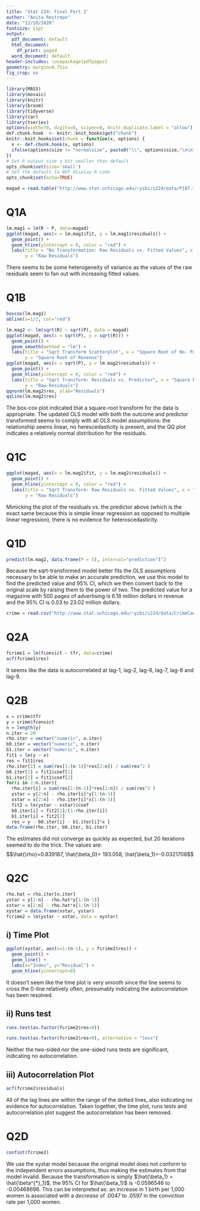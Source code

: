 ```yaml
---
title: 'Stat 224: Final Part 2'
author: "Anita Restrepo"
date: "12/10/2020"
fontsize: 11pt
output:
  pdf_document: default
  html_document:
    df_print: paged
  word_document: default
header-includes: \usepackage{pdfpages}
geometry: margin=0.75in
fig_crop: no
---
```


```r
library(MASS)
library(mosaic)
library(knitr)
library(broom)
library(tidyverse)
library(car)
library(tseries)
options(width=70, digits=6, scipen=8, knitr.duplicate.label = "allow")
def.chunk.hook  <- knitr::knit_hooks$get("chunk")
knitr::knit_hooks$set(chunk = function(x, options) {
  x <- def.chunk.hook(x, options)
  ifelse(options$size != "normalsize", paste0("\\", options$size,"\n\n", x, "\n\n \\normalsize"), x)
})
# Set R output size a bit smaller than default
opts_chunk$set(size='small') 
# Set the default to NOT display R code
opts_chunk$set(echo=TRUE) 
```
```r
magad = read.table("http://www.stat.uchicago.edu/~yibi/s224/data/P187.txt", sep="\t", header=T)
```
  
# Q1A  
```r
lm.mag1 = lm(R ~ P, data=magad)
ggplot(magad, aes(x = lm.mag1$fit, y = lm.mag1$residuals)) +
  geom_point() +
  geom_hline(yintercept = 0, color = "red") + 
  labs(title = "No Transformation: Raw Residuals vs. Fitted Values", x = "Fitted Values", 
       y = "Raw Residuals")
```
There seems to be some heterogeneity of variance as the values of the raw residuals seem to fan out with increasing fitted values.
  
# Q1B  
```r
boxcox(lm.mag1)
abline(v=1/2, col="red")
```
```r
lm.mag2 <- lm(sqrt(R) ~ sqrt(P), data = magad)
ggplot(magad, aes(x = sqrt(P), y = sqrt(R))) +
  geom_point() +
  geom_smooth(method = "lm") + 
  labs(title = "Sqrt Transform Scatterplot", x = "Square Root of No. Pages of Advertising", 
       y = "Square Root of Revenue")
ggplot(magad, aes(x = sqrt(P), y = lm.mag2$residuals)) +
  geom_point() +
  geom_hline(yintercept = 0, color = "red") +
  labs(title = "Sqrt Transform: Residuals vs. Predictor", x = "Square Root of No. Pages of Advertising", 
       y = "Raw Residuals")
qqnorm(lm.mag2$res, ylab="Residuals")
qqline(lm.mag2$res)
```
The box-cox plot indicated that a square-root transform for the data is appropriate. The updated OLS model with both the outcome and predictor transformed seems to comply with all OLS model assumptions: the relationship seems linear, no herescedasticity is present, and the QQ plot indicates a relatively normal distribution for the residuals.  
  
# Q1C  
```r
ggplot(magad, aes(x = lm.mag2$fit, y = lm.mag2$residuals)) +
  geom_point() +
  geom_hline(yintercept = 0, color = "red") + 
  labs(title = "Sqrt Transform: Raw Residuals vs. Fitted Values", x = "Fitted Values", 
       y = "Raw Residuals")
```
Mimicking the plot of the residuals vs. the predictor above (which is the exact same because this is simple linear regression as opposed to multiple linear regression), there is no evidence for heteroscedasticity.  
  
# Q1D  
```r
predict(lm.mag2, data.frame(P = 5), interval="prediction")^2
```
Because the sqrt-transformed model better fits the OLS assumptions necessary to be able to make an accurate prediction, we use this model to find the predicted value and 95% CI, which we then convert back to the original scale by raising them to the power of two. The predicted value for a magazine with 500 pages of advertising is 6.18 million dollars in revenue and the 95% CI is 0.03 to 23.02 million dollars.  
  
```r
crime = read.csv("http://www.stat.uchicago.edu/~yibi/s224/data/CrimeCanada.txt", sep=" ", header=T)
```  
  
# Q2A  
```r
fcrime1 = lm(fconvict ~ tfr, data=crime)
acf(fcrime1$res)
```
It seems like the data is autocorrelated at lag-1, lag-2, lag-6, lag-7, lag-8 and lag-9.  
  
# Q2B  
```r
x = crime$tfr
y = crime$fconvict
n = length(y)
n.iter = 20
rho.iter = vector("numeric", n.iter)
b0.iter = vector("numeric", n.iter)
b1.iter = vector("numeric", n.iter)
fit1 = lm(y ~ x)
res = fit1$res
rho.iter[1] = sum(res[1:(n-1)]*res[2:n]) / sum(res^2 ) 
b0.iter[1] = fit1$coef[1]
b1.iter[1] = fit1$coef[2]
for(i in 2:n.iter){
  rho.iter[i] = sum(res[1:(n-1)]*res[2:n]) / sum(res^2 ) 
  ystar = y[2:n] - rho.iter[i]*y[1:(n-1)]
  xstar = x[2:n] - rho.iter[i]*x[1:(n-1)]
  fit2 = lm(ystar ~ xstar)$coef
  b0.iter[i] = fit2[1]/(1-rho.iter[i]) 
  b1.iter[i] = fit2[2]
  res = y - b0.iter[i] - b1.iter[i]*x }
data.frame(rho.iter, b0.iter, b1.iter)
```
The estimates did not converge as quickly as expected, but 20 iterations seemed to do the trick. The values are:
$$\hat{\rho}=0.839187, \hat{\beta_0}= 193.058, \hat{\beta_1}=-0.0321708$$  
  
# Q2C  
```r
rho.hat = rho.iter[n.iter]
ystar = y[2:n] - rho.hat*y[1:(n-1)]
xstar = x[2:n] - rho.hat*x[1:(n-1)]
xystar = data.frame(xstar, ystar)
fcrime2 = lm(ystar ~ xstar, data = xystar)
```  
  
## i) Time Plot  
```r
ggplot(xystar, aes(x=1:(n-1), y = fcrime2$res)) + 
  geom_point() + 
  geom_line() + 
  labs(x="Index", y="Residual") + 
  geom_hline(yintercept=0)
```
It doesn't seem like the time plot is very smooth since the line seems to cross the 0-line relatively often, presumably indicating the autocorrelation has been resolved.  
  
## ii) Runs test  
```r
runs.test(as.factor(fcrime2$res>0))
```
```r
runs.test(as.factor(fcrime2$res>0), alternative = "less")
```
Neither the two-sided nor the one-sided runs tests are significant, indicating no autocorrelation.  
  
## iii) Autocorrelation Plot  
```r
acf(fcrime2$residuals)
```
All of the lag lines are within the range of the dotted lines, also indicating no evidence for autocorrelation. Taken together, the time plot, runs tests and autocorrelation plot suggest the autocorrelation has been removed.  
  
# Q2D  
```r
confint(fcrime2)
```
We use the xystar model because the original model does not conform to the independent errors assumptions, thus making the estimates from that model invalid. Because the transformation is simply $\hat{\beta_1} = \hat{\beta^{*}_1}$, the 95% CI for $\hat{\beta_1}$ is -0.0596546 to -0.00468696. This can be interpreted as: an increase in 1 birth per 1,000 women is associated with a *decrease* of .0047 to .0597 in the conviction rate per 1,000 women.
